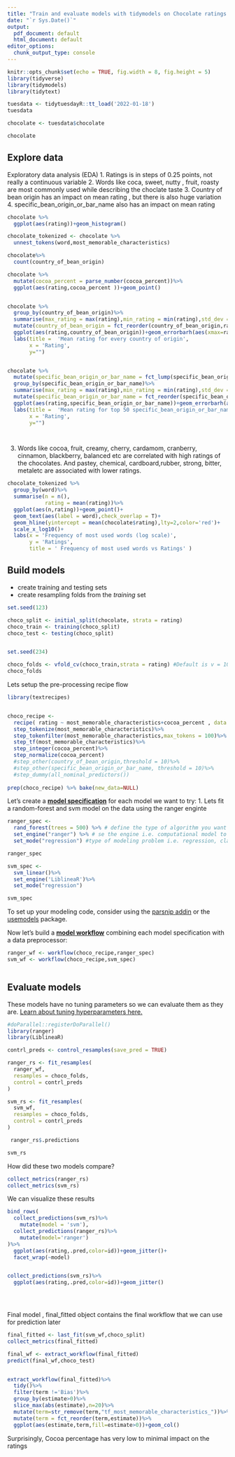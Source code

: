 ```yaml
---
title: "Train and evaluate models with tidymodels on Chocolate ratings data set"
date: "`r Sys.Date()`"
output:
  pdf_document: default
  html_document: default
editor_options:
  chunk_output_type: console
---
```


```r
knitr::opts_chunk$set(echo = TRUE, fig.width = 8, fig.height = 5)
library(tidyverse)
library(tidymodels)
library(tidytext)


```



```r

tuesdata <- tidytuesdayR::tt_load('2022-01-18')
tuesdata

chocolate <- tuesdata$chocolate

chocolate

```


## Explore data

Exploratory data analysis (EDA)
1. Ratings is in steps of 0.25 points, not really a continuous variable
2. Words like coca, sweet, nutty , fruit, roasty are most commonly used while describing the choclate taste
3. Country of bean origin has an impact on mean rating , but there is also huge variation
4. specific_bean_origin_or_bar_name also has an impact on mean rating

```r

chocolate %>% 
  ggplot(aes(rating))+geom_histogram()

chocolate_tokenized <- chocolate %>% 
  unnest_tokens(word,most_memorable_characteristics)

chocolate%>%
  count(country_of_bean_origin)

chocolate %>%
  mutate(cocoa_percent = parse_number(cocoa_percent))%>%
  ggplot(aes(rating,cocoa_percent ))+geom_point()


chocolate %>% 
  group_by(country_of_bean_origin)%>%
  summarise(max_rating = max(rating),min_rating = min(rating),std_dev =sd(rating),rating=mean(rating))%>%
  mutate(country_of_bean_origin = fct_reorder(country_of_bean_origin,rating))%>%
  ggplot(aes(rating,country_of_bean_origin))+geom_errorbarh(aes(xmax=rating + std_dev,xmin=rating-std_dev))+geom_point()+
  labs(title =  'Mean rating for every country of origin',
       x = 'Rating',
       y="")


chocolate %>% 
  mutate(specific_bean_origin_or_bar_name = fct_lump(specific_bean_origin_or_bar_name,50))%>%
  group_by(specific_bean_origin_or_bar_name)%>%
  summarise(max_rating = max(rating),min_rating = min(rating),std_dev =sd(rating),rating=mean(rating))%>%
  mutate(specific_bean_origin_or_bar_name = fct_reorder(specific_bean_origin_or_bar_name,rating))%>%
  ggplot(aes(rating,specific_bean_origin_or_bar_name))+geom_errorbarh(aes(xmax=rating + std_dev,xmin=rating-std_dev))+geom_point()+
  labs(title =  'Mean rating for top 50 specific_bean_origin_or_bar_name',
       x = 'Rating',
       y="")




```



3. Words like cocoa, fruit, creamy, cherry, cardamom, cranberry, cinnamon, blackberry, balanced etc are correlated with high ratings of the chocolates. And pastey, chemical, cardboard,rubber, strong, bitter, metaletc are associated with lower ratings.

```r

chocolate_tokenized %>% 
  group_by(word)%>% 
  summarise(n = n(),
            rating = mean(rating))%>%
  ggplot(aes(n,rating))+geom_point()+
  geom_text(aes(label = word),check_overlap = T)+
  geom_hline(yintercept = mean(chocolate$rating),lty=2,color='red')+
  scale_x_log10()+
  labs(x = 'Frequency of most used words (log scale)',
       y = 'Ratings',
       title = ' Frequency of most used words vs Ratings' )

```


## Build models

- create training and testing sets
- create resampling folds from the *training* set

```r
set.seed(123)

choco_split <- initial_split(chocolate, strata = rating)
choco_train <- training(choco_split)
choco_test <- testing(choco_split)


set.seed(234)

choco_folds <- vfold_cv(choco_train,strata = rating) #Default is v = 10
choco_folds

```

Lets setup the pre-processing recipe flow  

```r
library(textrecipes)


choco_recipe <- 
  recipe( rating ~ most_memorable_characteristics+cocoa_percent , data = choco_train) %>%
  step_tokenize(most_memorable_characteristics)%>%
  step_tokenfilter(most_memorable_characteristics,max_tokens = 100)%>%
  step_tf(most_memorable_characteristics)%>%
  step_integer(cocoa_percent)%>%
  step_normalize(cocoa_percent)
  #step_other(country_of_bean_origin,threshold = 10)%>%
  #step_other(specific_bean_origin_or_bar_name, threshold = 10)%>%
  #step_dummy(all_nominal_predictors())
  
prep(choco_recipe) %>% bake(new_data=NULL)

```


Let's create a [**model specification**](https://www.tmwr.org/models.html) for each model we want to try:
1. Lets fit a random-forest and svm model on the data using the ranger enginte

```r
ranger_spec <-
  rand_forest(trees = 500) %>% # define the type of algorithm you want to use
  set_engine("ranger") %>% # se the engine i.e. computational model to be used to fit the model
  set_mode("regression") #type of modeling problem i.e. regression, classification etc

ranger_spec

svm_spec <-
  svm_linear()%>%
  set_engine('LiblineaR')%>%
  set_mode("regression")

svm_spec

```

To set up your modeling code, consider using the [parsnip addin](https://parsnip.tidymodels.org/reference/parsnip_addin.html) or the [usemodels](https://usemodels.tidymodels.org/) package.

Now let's build a [**model workflow**](https://www.tmwr.org/workflows.html) combining each model specification with a data preprocessor:



```r
ranger_wf <- workflow(choco_recipe,ranger_spec)
svm_wf <- workflow(choco_recipe,svm_spec)



```

## Evaluate models

These models have no tuning parameters so we can evaluate them as they are. [Learn about tuning hyperparameters here.](https://www.tidymodels.org/start/tuning/)

```r

#doParallel::registerDoParallel()
library(ranger)
library(LiblineaR)

contrl_preds <- control_resamples(save_pred = TRUE)

ranger_rs <- fit_resamples(
  ranger_wf,
  resamples = choco_folds,
  control = contrl_preds
)

svm_rs <- fit_resamples(
  svm_wf,
  resamples = choco_folds,
  control = contrl_preds
)

 ranger_rs$.predictions

svm_rs

```

How did these two models compare?

```r

collect_metrics(ranger_rs)
collect_metrics(svm_rs)


```

We can visualize these results

```r
bind_rows(
  collect_predictions(svm_rs)%>%
    mutate(model = 'svm'),
  collect_predictions(ranger_rs)%>%
    mutate(model='ranger')
)%>%
  ggplot(aes(rating,.pred,color=id))+geom_jitter()+
  facet_wrap(~model)


collect_predictions(svm_rs)%>%
  ggplot(aes(rating,.pred,color=id))+geom_jitter()


  

```


Final model , final_fitted object contains the final workflow that we can use for prediction later

```r
final_fitted <- last_fit(svm_wf,choco_split)
collect_metrics(final_fitted)

final_wf <- extract_workflow(final_fitted)
predict(final_wf,choco_test)


extract_workflow(final_fitted)%>%
  tidy()%>%
  filter(term !='Bias')%>%
  group_by(estimate>0)%>%
  slice_max(abs(estimate),n=20)%>%
  mutate(term=str_remove(term,"tf_most_memorable_characteristics_"))%>%
  mutate(term = fct_reorder(term,estimate))%>%
  ggplot(aes(estimate,term,fill=estimate>0))+geom_col()


```


Surprisingly, Cocoa percentage has very low to minimal impact on the ratings

